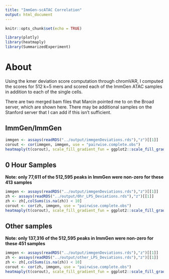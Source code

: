 ```yaml
---
title: "ImmGen-scATAC Correlation"
output: html_document
---
```


```r
knitr::opts_chunk$set(echo = TRUE)
```
```r
library(plotly)
library(heatmaply)
library(SummarizedExperiment)
```

# About
Using the kmer deviation score computation through chromVAR, I computed the scores for 512 k=5 mers 
and scored each of the ImmGen ATAC samples in addition to each of the single cells. 

There are two merged bam files that Marcin pointed me to on the Broad server, which are shown here. 
There may be additional samples on the Stanford server that I can add if this isn't sufficient. 

## ImmGen/ImmGen

```r
immgen <- assays(readRDS("../output/immgenDeviations.rds"),"z")[[1]]
corout <- cor(immgen, immgen, use = "pairwise.complete.obs")
heatmaply(t(corout), scale_fill_gradient_fun = ggplot2::scale_fill_gradient2(low = "blue", high = "red"))
```

## 0 Hour Samples
**Note: only 77,611 of the 512,595 peaks in ImmGen were non-zero for these 413 samples**

```r
immgen <- assays(readRDS("../output/immgenDeviations.rds"),"z")[[1]]
zh <- assays(readRDS("../output/0hr_LPS_Deviations.rds"),"z")[[1]]
zh <- zh[,colSums(is.na(zh)) < 10]
corout <- cor(zh, immgen, use = "pairwise.complete.obs")
heatmaply(t(corout), scale_fill_gradient_fun = ggplot2::scale_fill_gradient2(low = "blue", high = "red"))
```

## Other samples
**Note: only 137,316 of the 512,595 peaks in ImmGen were non-zero for these 451 samples**

```r
immgen <- assays(readRDS("../output/immgenDeviations.rds"),"z")[[1]]
zh <- assays(readRDS("../output/other_LPS_Deviations.rds"),"z")[[1]]
zh <- zh[,colSums(is.na(zh)) < 10]
corout <- cor(zh, immgen, use = "pairwise.complete.obs")
heatmaply(t(corout), scale_fill_gradient_fun = ggplot2::scale_fill_gradient2(low = "blue", high = "red"))
```